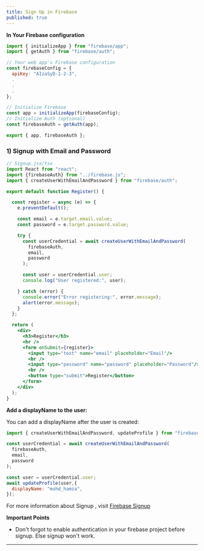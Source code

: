 ```yaml
---
title: Sign Up in Firebase
published: true
---
```


**In Your Firebase configuration**

```js
import { initializeApp } from "firebase/app";
import { getAuth } from "firebase/auth";

// Your web app's Firebase configuration
const firebaseConfig = {
  apiKey: "AIzaSyD-1-2-3",
  .
  .
  .
};

// Initialize Firebase
const app = initializeApp(firebaseConfig);
// Initialize Auth (optional)
const firebaseAuth = getAuth(app);

export { app, firebaseAuth };
```


### 1) Signup with Email and Password



```jsx
// Signup.jsx/tsx
import React from "react";
import {firebaseAuth} from "../firebase.js"; 
import { createUserWithEmailAndPassword } from "firebase/auth";

export default function Register() {

  const register = async (e) => {
    e.preventDefault(); 

    const email = e.target.email.value;
    const password = e.target.password.value;

    try {
      const userCredential = await createUserWithEmailAndPassword(
        firebaseAuth,
        email,
        password
      );

      const user = userCredential.user;
      console.log("User registered:", user);

    } catch (error) {
      console.error("Error registering:", error.message);
      alert(error.message);
    }
  };

  return (
    <div>
      <h3>Register</h3>
      <hr />
      <form onSubmit={register}>
        <input type="text" name="email" placeholder="Email"/>
        <br />
        <input type="password" name="password" placeholder="Password"/>
        <br />
        <button type="submit">Register</button>
      </form>
    </div>
  );
}
```


**Add a displayName to the user:**

You can add a displayName after the user is created:

```js
import { createUserWithEmailAndPassword, updateProfile } from "firebase/auth";

const userCredential = await createUserWithEmailAndPassword(
  firebaseAuth,
  email,
  password
);

const user = userCredential.user;
await updateProfile(user,{
  displayName: "mohd_hamza",
});
```


<Callout>
For more information about Signup , visit <a href="https://firebase.google.com/docs/auth/web/start#sign_up_new_users" target="_blank">Firebase Signup</a> 
</Callout>


**Important Points**

* Don't forgot to enable authentication in your firebase project before signup. Else signup won't work.


---